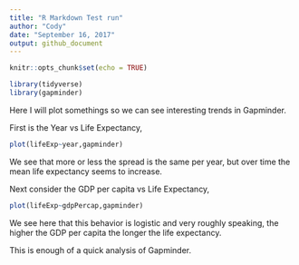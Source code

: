 ```yaml
---
title: "R Markdown Test run"
author: "Cody"
date: "September 16, 2017"
output: github_document
---
```


```r
knitr::opts_chunk$set(echo = TRUE)
```

```r
library(tidyverse)
library(gapminder)
```

Here I will plot somethings so we can see interesting trends in Gapminder.

First is the Year vs Life Expectancy,

```r
plot(lifeExp~year,gapminder)
```

We see that more or less the spread is the same per year, but over time the mean life expectancy seems to increase.

Next consider the GDP per capita vs Life Expectancy,

```r
plot(lifeExp~gdpPercap,gapminder)
```

We see here that this behavior is logistic and very roughly speaking, the higher the GDP per capita the longer the life expectancy.

This is enough of a quick analysis of Gapminder.